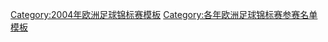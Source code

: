 {{Catnav|頁面分類|...|体育|体育模板|足球模板|足球竞赛模板}}
[[Category:2004年欧洲足球锦标赛模板|Category:2004年欧洲足球锦标赛模板]]
[[Category:各年欧洲足球锦标赛参赛名单模板|Category:各年欧洲足球锦标赛参赛名单模板]]